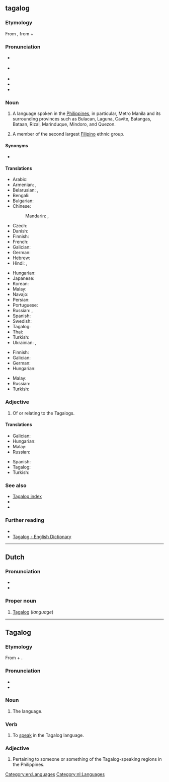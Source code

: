 {{also|tagalog}}
==tagalog==
{{tagalog|code=tl}}
{{wikipedia}}

===Etymology===
From {{der|en|tl|Tagalog}}, from {{m|tl|taga-||native of}} + {{m|tl|ilog||river}}

===Pronunciation===
* {{a|UK}} {{IPA|/təˈɡɑːlɒɡ/|/təˈɡæləɡ/|lang=en}}
* {{a|US}} {{IPA|/tɑˈɡɑːlɑɡ/|/təˈɡɑːlɑɡ/|lang=en}}
* {{enPR|tä.gäˈ.log}}
* {{hyphenation|Tagalog|lang=en}}
* {{audio|en-us-Tagalog.ogg|Audio (US)|lang=en}}

===Noun===
{{en-noun|~|Tagalog|s}}

# {{lb|en|uncountable}} A language spoken in the [[Philippines]], in particular, Metro Manila and its surrounding provinces such as Bulacan, Laguna, Cavite, Batangas, Bataan, Rizal, Marinduque, Mindoro, and Quezon.
# {{lb|en|countable}} A member of the second largest [[Filipino]] ethnic group.

====Synonyms====
* {{l|en|Tagal}}

====Translations====
{{trans-top|language}}
* Arabic: {{t|ar|تَاغَالُوغِيَّة|f|tr=taḡaluḡiyya}}
* Armenian: {{t|hy|տագալերեն}}, {{t|hy|տագալոգ}}
* Belarusian: {{t|be|тага́льская мо́ва|f|sc=Cyrl}}, {{t|be|тага́льская|f|sc=Cyrl}}
* Bengali: {{t|bn|তাগালোগভাষা|tr=tāgālōga bhāṣā|sc=Beng}}
* Bulgarian: {{t|bg|тагалог|m|tr=tagálog}}
* Chinese:
*: Mandarin: {{t+|cmn|他加祿語|sc=Hani}}, {{t+|cmn|他加禄语|tr=Tājiālù-yǔ|sc=Hani}}
* Czech: {{t|cs|tagalština|f}}
* Danish: {{t|da|tagalog}}
* Finnish: {{t+|fi|tagalog}}
* French: {{t+|fr|tagalog|m}}
* Galician: {{t+|gl|tagalo|m}}
* German: {{t+|de|Tagalog|n}}
* Hebrew: {{t|he|טאגאלוג}}
* Hindi: {{t|hi|टागालोग भाषा|tr=ṭāgālōg bhāṣā}}, {{t|hi|टागालोग|tr=ṭāgālōg}}
{{trans-mid}}
* Hungarian: {{t+|hu|tagalog}}
* Japanese: {{t+|ja|タガログ語|tr=Tagarogu-go}}
* Korean: {{t+|ko|타갈로그어|tr=Tagallogeu-eo}}
* Malay: {{t|ms|bahasa Tagalog}}
* Navajo: {{t|nv|Kéyah Dańlíinii bikáaʼgi kéédahatʼínígíí bizaad}}
* Persian: {{t|fa|زبان تاگالوگ}}
* Portuguese: {{t+|pt|tagalo|m}}
* Russian: {{t+|ru|тага́льский|m}}, {{t|ru|тага́лог|m}}
* Spanish: {{t+|es|tagalo|m}}
* Swedish: {{t+|sv|tagalog}}
* Tagalog: {{t+|tl|Tagalog}}
* Thai: {{t+|th|ภาษาตากาล็อก|tr=paasăa dtaagaalók}}
* Turkish: {{t+|tr|Tagalogca}}
* Ukrainian: {{t+|uk|тагальська|f|tr=tahál’s’ka}}, {{t|uk|тагалог|m|tr=taháloh}}
{{trans-bottom}}

{{trans-top|member of the second largest Filipino ethnic group}}
* Finnish: {{t|fi|tagaali}}
* Galician: {{t+|gl|tagalo|m}}
* German: {{t|de|Tagale|m}}
* Hungarian: {{t+|hu|tagalog}}
{{trans-mid}}
* Malay: {{t|ms|orang Tagalog}}
* Russian: {{t+|ru|тага́л|m}}
* Turkish: {{t+|tr|Tagalog}}
{{trans-bottom}}

===Adjective===
{{en-adj|-}}

# Of or relating to the Tagalogs.

====Translations====
{{trans-top|of or relating to the Tagalogs}}
* Galician: {{t+|gl|tagalo|m}}
* Hungarian: {{t+|hu|tagalog}}
* Malay: {{t|ms|Tagalog}}
* Russian: {{t+|ru|тага́льский}}
{{trans-mid}}
* Spanish: {{t+|es|tagalo}}
* Tagalog: {{t+|tl|Tagalog}}
* Turkish: {{t+|tr|Tagalog}}
{{trans-bottom}}

===See also===
* [[Index:Tagalog|Tagalog index]]
* {{langcat|tl}}
* {{langlist}}
<!--*[[Filipino]], [[Pilipino]]
* [[Wiktionary:Filipino index|Filipino index]]-->

===Further reading===
* {{ISO 639|link=Ethnologue|1code=tl|code=tgl}}
* [http://www.tagalog-dictionary.com Tagalog - English Dictionary]

[[Category:en:Languages]]

----

==Dutch==

===Pronunciation===
* {{IPA|/ˈtaːɡaːlɔk/|lang=nl}}
* {{audio|Nl-Tagalog.ogg|audio|lang=nl}}

===Proper noun===
{{nl-proper noun|n}}

# [[#English|Tagalog]] (''language'')

[[Category:nl:Languages]]

----

==Tagalog==

===Etymology===
From {{m|tl|taga-||native of}} + {{m|tl|ilog||river}}.

===Pronunciation===
* {{IPA|/tɐˈɡaːloɡ/|lang=tl}}
* {{audio|Tl-PH-Tagalog.ogg|Audio|lang=tl}}

===Noun===
{{tl-noun|b=ᜆᜄᜎᜓᜄ᜔}}

# The {{l|en|Tagalog}} language.

===Verb===
{{tl-verb|b=ᜆᜄᜎᜓᜄ᜔}}

# To [[speak]] in the Tagalog language.

===Adjective===
{{tl-adj|b=ᜆᜄᜎᜓᜄ᜔}}

# Pertaining to someone or something of the Tagalog-speaking regions in the Philippines.